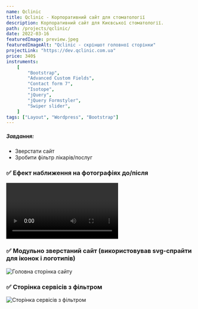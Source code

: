 ```yaml
---
name: Qclinic
title: Qclinic - Корпоративний сайт для стоматології
description: Корпоративний сайт для Києвської стоматології.
path: /projects/qclinic/
date: 2022-03-16
featuredImage: preview.jpeg
featuredImageAlt: "Qclinic - скріншот головної сторінки"
projectLink: "https://dev.qclinic.com.ua"
price: 340$
instruments:
    [
        "Bootstrap",
        "Advanced Custom Fields",
        "Contact form 7",
        "Isotope",
        "jQuery",
        "jQuery Formstyler",
        "Swiper slider",
    ]
tags: ["Layout", "Wordpress", "Bootstrap"]
---
```


##### Завдання:

- Зверстати сайт
- Зробити фільтр лікарів/послуг


### ✅ Ефект наближення на фотографіях до/після

<Video videoSrcURL="../../../video-qclinic.mp4" videoTitle="Zoom на фото до-після"></Video>

### ✅  Модульно зверстаний сайт (використовував svg-спрайти для іконок і логотипів)

![Головна сторінка сайту](full.jpg)

### ✅ Сторінка сервісів з фільтром

![Сторінка сервісів з фільтром](services.jpg)
